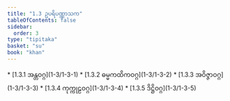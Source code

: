 ```yaml
---
title: "1.3 ဥပရိပဏ္ဏာသက"
tableOfContents: false
sidebar:
  order: 3
type: "tipitaka"
basket: "su"
book: "khan"
---
```



<DynamicBreadcrumb />



<TableOfContents book="khan" section="1.3">
* [1.3.1 အန္တဝဂ္ဂ](1-3/1-3-1)
* [1.3.2 ဓမ္မကထိကဝဂ္ဂ](1-3/1-3-2)
* [1.3.3 အဝိဇ္ဇာဝဂ္ဂ](1-3/1-3-3)
* [1.3.4 ကုက္ကုဠဝဂ္ဂ](1-3/1-3-4)
* [1.3.5 ဒိဋ္ဌိဝဂ္ဂ](1-3/1-3-5)
</TableOfContents>
